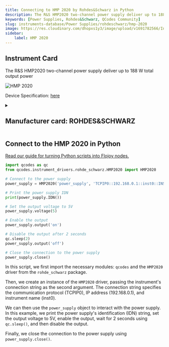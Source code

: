 ```yaml
---
title: Connecting to HMP 2020 by Rohdes&Schwarz in Python
description: The R&S HMP2020 two-channel power supply deliver up to 188 W total output power
keywords: [Power Supplies, Rohdes&Schwarz, QCodes Community] 
slug: instruments-database/Power Supplies/rohdeschwarz/hmp-2020 
image: https://res.cloudinary.com/dhopxs1y3/image/upload/v1691782566/Instruments/Power%20Supplies/HMP-2020/HMP-2020.jpg
sidebar:
    label: HMP 2020 
---
```



## Instrument Card

The R&S HMP2020 two-channel power supply deliver up to 188 W total output power

![HMP 2020](https://res.cloudinary.com/dhopxs1y3/image/upload/v1691782566/Instruments/Power%20Supplies/HMP-2020/HMP-2020.jpg)

Device Specification: [here](https://www.farnell.com/datasheets/3677014.pdf)

<details style={{ marginTop: "15px"}}>
<summary><h2 style={{display:'inline'}}>Manufacturer card: ROHDES&SCHWARZ</h2></summary>

![ROHDES&SCHWARZ](https://res.cloudinary.com/dhopxs1y3/image/upload/v1692806194/Instruments/Vendor%20Logos/RohdeSchwarz.png)

Rohde & Schwarz GmbH & Co KG is an international electronics group specializing in the fields of electronic test equipment, broadcast & media, cybersecurity, radiomonitoring and radiolocation, and radiocommunication.

- Headquarters: Munich, Germany
- Yearly Revenue (millions, USD): 2500
- Vendor Website: [here](https://www.rohde-schwarz.com/ca/home_48230.html)

</details>


<FeaturedInstrumentVideo category="POWER_SUPPLIES" />

## Connect to the HMP 2020 in Python

[Read our guide for turning Python scripts into Flojoy nodes.](https://docs.flojoy.ai/contribution/blocks/custom-flojoy-block/)



<Tabs>
<TabItem value="Flojoy" label="Flojoy" className="flojoy-instrument-tabs">

<SectionsCard category="POWER_SUPPLIES" manufacturer="Rohdes&Schwarz"></SectionsCard>

</TabItem>
<TabItem value="QCodes Community" label="QCodes Community">


```python
import qcodes as qc
from qcodes.instrument_drivers.rohde_schwarz.HMP2020 import HMP2020

# Connect to the power supply
power_supply = HMP2020('power_supply', 'TCPIP0::192.168.0.1::inst0::INSTR')

# Print the power supply IDN
print(power_supply.IDN())

# Set the output voltage to 5V
power_supply.voltage(5)

# Enable the output
power_supply.output('on')

# Disable the output after 2 seconds
qc.sleep(2)
power_supply.output('off')

# Close the connection to the power supply
power_supply.close()
```

In this script, we first import the necessary modules: `qcodes` and the `HMP2020` driver from the `rohde_schwarz` package.

Then, we create an instance of the `HMP2020` driver, passing the instrument's connection string as the second argument. The connection string specifies the communication protocol (TCPIP0), IP address (192.168.0.1), and instrument name (inst0).

We can then use the `power_supply` object to interact with the power supply. In this example, we print the power supply's identification (IDN) string, set the output voltage to 5V, enable the output, wait for 2 seconds using `qc.sleep()`, and then disable the output.

Finally, we close the connection to the power supply using `power_supply.close()`.

</TabItem>
</Tabs>
